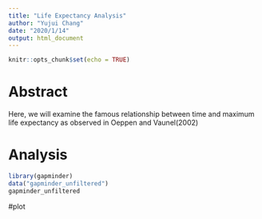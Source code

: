 ```yaml
---
title: "Life Expectancy Analysis"
author: "Yujui Chang"
date: "2020/1/14"
output: html_document
---
```


```r
knitr::opts_chunk$set(echo = TRUE)
```

# Abstract
Here, we will examine the famous relationship between time and maximum life expectancy as observed in Oeppen and Vaunel(2002)

# Analysis
```r
library(gapminder)
data("gapminder_unfiltered")
gapminder_unfiltered
```

#plot
